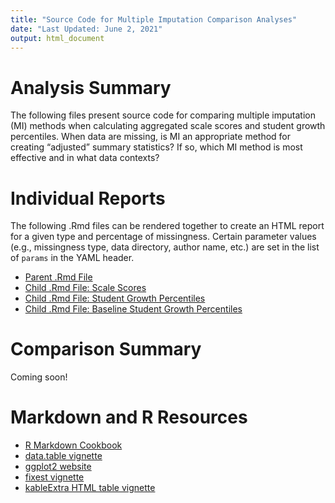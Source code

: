 ```yaml
---
title: "Source Code for Multiple Imputation Comparison Analyses"
date: "Last Updated: June 2, 2021"
output: html_document
---
```


# Analysis Summary

The following files present source code for comparing multiple imputation (MI) methods when calculating aggregated scale scores and student growth percentiles. When data are missing, is MI an appropriate method for creating "adjusted" summary statistics? If so, which MI method is most effective and in what data contexts?

# Individual Reports

The following .Rmd files can be rendered together to create an HTML report for a given type and percentage of missingness. Certain parameter values (e.g., missingness type, data directory, author name, etc.) are set in the list of `params` in the YAML header.  

* [Parent .Rmd File](https://centerforassessment.github.io/Internship_2021/articles/MI_Individual_Reports_Main.html)
* [Child .Rmd File: Scale Scores](https://centerforassessment.github.io/Internship_2021/articles/MI_Individual_Reports_Child_SS.html)
* [Child .Rmd File: Student Growth Percentiles](https://centerforassessment.github.io/Internship_2021/articles/MI_Individual_Reports_Child_SGP.html)
* [Child .Rmd File: Baseline Student Growth Percentiles](https://centerforassessment.github.io/Internship_2021/articles/MI_Individual_Reports_Child_SGPB.html)

# Comparison Summary

Coming soon!

# Markdown and R Resources

* [R Markdown Cookbook](https://bookdown.org/yihui/rmarkdown-cookbook/)
* [data.table vignette](https://cran.r-project.org/web/packages/data.table/vignettes/datatable-intro.html)
* [ggplot2 website](https://ggplot2.tidyverse.org/)
* [fixest vignette](https://cran.r-project.org/web/packages/fixest/vignettes/fixest_walkthrough.html)
* [kableExtra HTML table vignette](https://cran.r-project.org/web/packages/kableExtra/vignettes/awesome_table_in_html.html)


